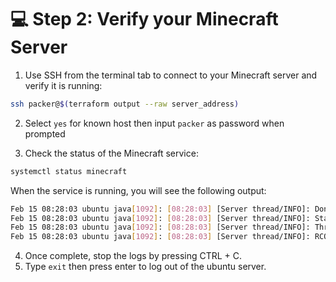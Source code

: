 # 💻 Step 2: Verify your Minecraft Server

1. Use SSH from the terminal tab to connect to your Minecraft server and verify it is running:

```bash
ssh packer@$(terraform output --raw server_address)
``` 

2. Select `yes` for known host then input `packer` as password when prompted

3. Check the status of the Minecraft service:

```bash
systemctl status minecraft
```

When the service is running, you will see the following output:

```bash
Feb 15 08:28:03 ubuntu java[1092]: [08:28:03] [Server thread/INFO]: Done (16.680s)! For help, type "help"
Feb 15 08:28:03 ubuntu java[1092]: [08:28:03] [Server thread/INFO]: Starting remote control listener
Feb 15 08:28:03 ubuntu java[1092]: [08:28:03] [Server thread/INFO]: Thread RCON Listener started
Feb 15 08:28:03 ubuntu java[1092]: [08:28:03] [Server thread/INFO]: RCON running on 0.0.0.0:25575
````

4. Once complete, stop the logs by pressing CTRL + C.
5. Type `exit` then press enter to log out of the ubuntu server.